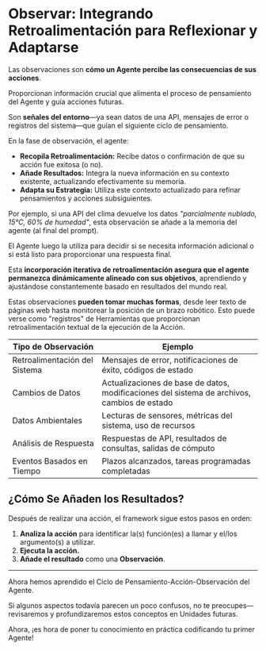 # Observar: Integrando Retroalimentación para Reflexionar y Adaptarse

Las observaciones son **cómo un Agente percibe las consecuencias de sus acciones**.

Proporcionan información crucial que alimenta el proceso de pensamiento del Agente y guía acciones futuras.

Son **señales del entorno**—ya sean datos de una API, mensajes de error o registros del sistema—que guían el siguiente ciclo de pensamiento.

En la fase de observación, el agente:

- **Recopila Retroalimentación:** Recibe datos o confirmación de que su acción fue exitosa (o no).
- **Añade Resultados:** Integra la nueva información en su contexto existente, actualizando efectivamente su memoria.
- **Adapta su Estrategia:** Utiliza este contexto actualizado para refinar pensamientos y acciones subsiguientes.

Por ejemplo, si una API del clima devuelve los datos *"parcialmente nublado, 15°C, 60% de humedad"*, esta observación se añade a la memoria del agente (al final del prompt).

El Agente luego la utiliza para decidir si se necesita información adicional o si está listo para proporcionar una respuesta final.

Esta **incorporación iterativa de retroalimentación asegura que el agente permanezca dinámicamente alineado con sus objetivos**, aprendiendo y ajustándose constantemente basado en resultados del mundo real.

Estas observaciones **pueden tomar muchas formas**, desde leer texto de páginas web hasta monitorear la posición de un brazo robótico. Esto puede verse como "registros" de Herramientas que proporcionan retroalimentación textual de la ejecución de la Acción.

| Tipo de Observación   | Ejemplo                                                                   |
|---------------------|---------------------------------------------------------------------------|
| Retroalimentación del Sistema | Mensajes de error, notificaciones de éxito, códigos de estado                               |
| Cambios de Datos              | Actualizaciones de base de datos, modificaciones del sistema de archivos, cambios de estado |
| Datos Ambientales             | Lecturas de sensores, métricas del sistema, uso de recursos                                 |
| Análisis de Respuesta         | Respuestas de API, resultados de consultas, salidas de cómputo                              |
| Eventos Basados en Tiempo     | Plazos alcanzados, tareas programadas completadas                                           |

## ¿Cómo Se Añaden los Resultados?

Después de realizar una acción, el framework sigue estos pasos en orden:

1. **Analiza la acción** para identificar la(s) función(es) a llamar y el/los argumento(s) a utilizar.  
2. **Ejecuta la acción.**  
3. **Añade el resultado** como una **Observación**.  

---
Ahora hemos aprendido el Ciclo de Pensamiento-Acción-Observación del Agente. 

Si algunos aspectos todavía parecen un poco confusos, no te preocupes—revisaremos y profundizaremos estos conceptos en Unidades futuras. 

Ahora, ¡es hora de poner tu conocimiento en práctica codificando tu primer Agente!
